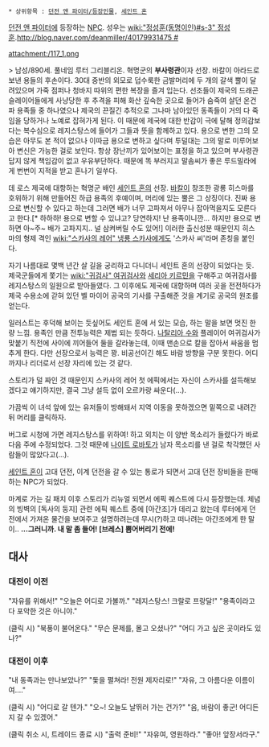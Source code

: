  * 상위항목 : [[던전 앤 파이터/등장인물]], [[세인트 혼]]

[[던전 앤 파이터]]에 등장하는 [[NPC]]. 성우는 [[wiki:"정성훈(동명이인)#s-3" 정성훈]].[[http://blog.naver.com/deanmiller/40179931475 #]]

attachment:/117_1.png

> 남성/890세. 풀네임 루터 그리블리온. 혁명군의 '''부사령관'''이자 선장. 바칼이 아라드로 보낸 용들의 후손이다. 30대 중반의 외모로 덥수룩한 금발머리에 두 개의 갈색 뿔이 달려있으며 가죽 점퍼나 청바지 따위의 편한 복장을 즐겨 입는다. 선조들이 제국의 드래곤 슬레이어들에게 사냥당한 후 추격을 피해 화산 깊숙한 곳으로 들어가 숨죽여 살던 온건파 용족들 중 하나였으나 제국의 끈질긴 추적으로 그나마 남아있던 동족들이 거의 다 죽임을 당하거나 노예로 잡혀가게 된다. 이 때문에 제국에 대한 반감이 극에 달해 정의감보다는 복수심으로 레지스탕스에 들어가 그들과 뜻을 함께하고 있다. 용으로 변한 그의 모습은 아무도 본 적이 없으나 이따금 용으로 변하고 싶다며 투덜대는 그의 말로 미루어보아 변신은 가능한 걸로 보인다. 항상 장난끼가 있어보이는 표정을 하고 있으며 부사령관답지 않게 책임감이 없고 우유부단하다. 때문에 똑 부러지고 말솜씨가 좋은 루드밀라에게 번번이 지적을 받고 혼나기 일쑤다.

데 로스 제국에 대항하는 혁명군 배인 [[세인트 혼]]의 선장. [[바칼]]이 창조한 광룡 히스마를 호위하기 위해 만들어진 하급 용족의 후예이며, 머리에 있는 뿔은 그 상징이다. 진짜 용으로 변신할 수 있다고 하는데 그러면 배가 너무 고파져서 아무나 잡아먹을지도 모른다고 한다.[* 하하하! 용으로 변할 수 있냐고? 당연하지! 난 용족이니깐... 하지만 용으로 변하면 아~주~ 배가 고파지지.. 널 삼켜버릴 수도 있어!] 이러한 출신성분 때문인지 히스마의 형제 격인 [[wiki:"스카사의 레어" 냉룡 스카사]]에게도 '스카사 씨'라며 존칭을 붙인다.

자기 나름대로 몇백 년간 살 길을 궁리하고 다니더니 세인트 혼의 선장이 되었다는 듯. 제국군들에게 쫓기는 [[wiki:"귀검사" 여귀검사]]와 [[세리아 키르민]]을 구해주고 여귀검사를 레지스탕스의 일원으로 받아들였다. 그 이후에도 제국에 대항하며 여러 곳을 전전하다가 제국 수용소에 갇혀 있던 벨 마이어 공국의 기사를 구출해준 것을 계기로 공국의 원조를 얻는다.

일러스트는 후덕해 보이는 듯싶어도 세인트 혼에 서 있는 모습, 하는 말을 보면 멋진 한량 느낌. 용족인 만큼 전투능력은 제법 되는 듯하다. [[나탈리아 수]]와 플레이어 여귀검사가 맞붙기 직전에 사이에 끼어들어 둘을 갈라놓는데, 이때 맨손으로 칼을 잡아서 싸움을 멈추게 한다. 다만 선장으로서 능력은 꽝. 비공선이긴 해도 바람 방향을 구분 못한다. 어디까지나 리더로서 선장 자리에 있는 것 같다.

스토리가 덜 짜인 것 때문인지 스카사의 레어 첫 에픽에서는 자신이 스카사를 설득해보겠다고 얘기하지만, 결국 그냥 설득 없이 오르카랑 싸운다(...).

가끔씩 이 녀석 앞에 있는 유저들이 방해돼서 지역 이동을 못하겠으면 밑쪽으로 내려간 뒤 머리를 클릭하자.

버그로 시청에 가면 레지스탕스를 위하여! 하고 외치는 이 양반 목소리가 들렸다가 바로 다음 주에 수정되었다. 그것 때문에 [[나이트 로바토]]가 남자 목소리를 낸 걸로 착각했던 사람들이 많았다고(...).

[[세인트 혼]]이 고대 던전, 이계 던전을 갈 수 있는 통로가 되면서 고대 던전 장비들을 판매하는 NPC가 되었다.

마계로 가는 길 패치 이후 스토리가 리뉴얼 되면서 에픽 퀘스트에 다시 등장했는데. 체념의 빙벽의 [독사의 둥지] 관련 에픽 퀘스트 중에 [아간조]가 데리고 왔는데 루터에게 던전에서 가져온 물건을 보여주고 설명하려는데 무시(?)하고 떠나려는 아간조에게 한 말이.. '''...그러니까. 내 말 좀 들어! [브레스] 뿜어버리기 전에!''' 

== 대사 ==
=== 대전이 이전 ===
"자유를 위해서!"
"오늘은 어디로 가볼까."
"레지스탕스! 크랄로 프랑달!"
"용족이라고 다 포악한 것은 아니야."

(클릭 시)
"북풍이 불어온다."
"무슨 문제를, 몰고 오셨나?"
"어디 가고 싶은 곳이라도 있나?"

=== 대전이 이후 ===
"내 동족과는 만나보았나?"
"돛을 펼쳐라! 전원 제자리로!"
"자유, 그 아름다운 이름이여…."

(클릭 시)
"어디로 갈 텐가."
"오~! 오늘도 날뛰러 가는 건가?"
"음, 바람이 좋군! 어디든지 갈 수 있겠어."

(클릭 취소 시, 트레이드 종료 시)
"출력 준비!"
"자유여, 영원하라."
"좋아! 앞장서라구."
